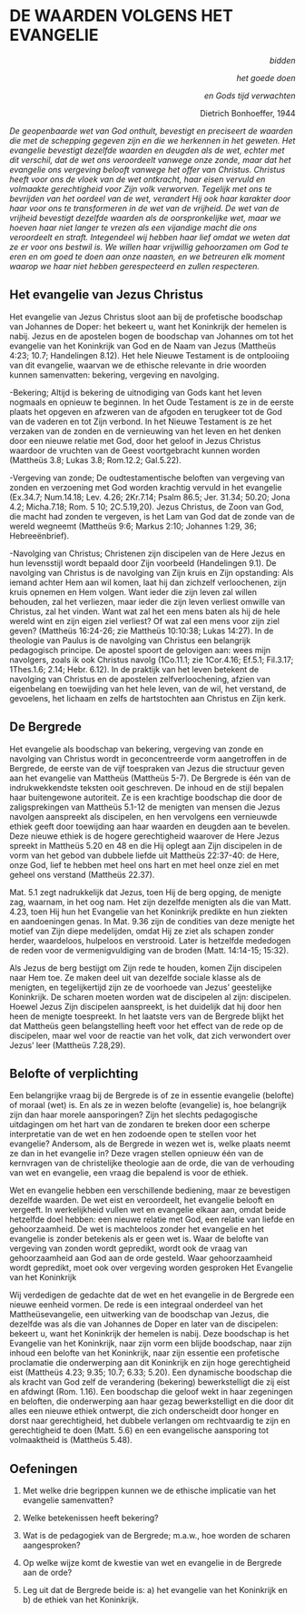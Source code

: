 # DE WAARDEN VOLGENS HET EVANGELIE


<p style='text-align: right;'>*bidden*</p> <p style='text-align: right;'>*het goede doen*</p> <p style='text-align: right;'>*en Gods tijd verwachten*</p> <p style='text-align: right;'> Dietrich Bonhoeffer, 1944</p>



*De geopenbaarde wet van God onthult, bevestigt en preciseert de waarden die met de schepping gegeven zijn en die we herkennen in het geweten. Het evangelie bevestigt dezelfde waarden en deugden als de wet, echter met dit verschil, dat de wet ons veroordeelt vanwege onze zonde, maar dat het evangelie ons vergeving belooft vanwege het offer van Christus. Christus heeft voor ons de vloek van de wet ontkracht, haar eisen vervuld en volmaakte gerechtigheid voor Zijn volk verworven.  Tegelijk met ons te bevrijden van het oordeel van de wet, verandert Hij ook haar karakter door haar voor ons te transformeren in de wet van de vrijheid. De wet van de vrijheid bevestigt dezelfde waarden als de oorspronkelijke wet, maar we hoeven haar niet langer te vrezen als een vijandige macht die ons veroordeelt en straft. Integendeel wij hebben haar lief omdat we weten dat ze er voor ons bestwil is. We willen haar vrijwillig gehoorzamen om God te eren en om goed te doen aan onze naasten, en we betreuren elk moment waarop we haar niet hebben gerespecteerd en zullen respecteren.*

## Het evangelie van Jezus Christus 

Het evangelie van Jezus Christus sloot aan bij de profetische boodschap van Johannes de Doper: het bekeert u, want het Koninkrijk der hemelen is nabij. Jezus en de apostelen bogen de boodschap van Johannes om tot het evangelie van het Koninkrijk van God en de Naam van Jezus (Mattheüs 4:23; 10.7; Handelingen 8.12). Het hele Nieuwe Testament is de ontplooiing van dit evangelie, waarvan we de ethische relevante in drie woorden kunnen samenvatten: bekering, vergeving en navolging. 

-Bekering;  Altijd is bekering de uitnodiging van Gods kant het leven nogmaals en opnieuw te beginnen. In het Oude Testament is ze in de eerste plaats het opgeven en afzweren van de afgoden en terugkeer tot de God van de vaderen en tot Zijn verbond. In het Nieuwe Testament is ze het verzaken van de zonden en de vernieuwing van het leven en het denken door een nieuwe relatie met God, door het geloof in Jezus Christus waardoor de vruchten van de Geest voortgebracht kunnen worden (Mattheüs 3.8; Lukas 3.8; Rom.12.2; Gal.5.22). 

-Vergeving van zonde; De oudtestamentische beloften van vergeving van zonden en verzoening met God worden krachtig vervuld in het evangelie (Ex.34.7; Num.14.18; Lev. 4.26; 2Kr.7.14; Psalm 86.5; Jer. 31.34; 50.20; Jona 4.2; Micha.7.18; Rom. 5 10; 2C.5.19,20). Jezus Christus, de Zoon van God, die macht had zonden te vergeven, is het Lam van God dat de zonde van de wereld wegneemt (Mattheüs 9:6; Markus 2:10; Johannes 1:29, 36; Hebreeënbrief). 

-Navolging van Christus; Christenen zijn discipelen van de Here Jezus en hun levensstijl wordt bepaald door Zijn voorbeeld  (Handelingen 9.1). De navolging van Christus is de navolging van Zijn kruis en Zijn opstanding: Als iemand achter Hem aan wil komen, laat hij dan zichzelf verloochenen, zijn kruis opnemen en Hem volgen. Want ieder die zijn leven zal willen behouden, zal het verliezen, maar ieder die zijn leven verliest omwille van Christus, zal het vinden. Want wat zal het een mens baten als hij de hele wereld wint en zijn eigen ziel verliest? Of wat zal een mens voor zijn ziel geven? (Mattheüs 16:24-26; zie Mattheüs 10:10:38; Lukas 14:27). 
In de theologie van Paulus is de navolging van Christus een belangrijk pedagogisch principe. De apostel spoort de gelovigen aan: wees mijn navolgers, zoals ik ook Christus navolg (1Co.11.1; zie 1Cor.4.16; Ef.5.1; Fil.3.17; 1Thes.1.6; 2.14; Hebr. 6.12). In de praktijk van het leven betekent de navolging van Christus en de apostelen zelfverloochening, afzien van eigenbelang en toewijding van het hele leven, van de wil, het verstand, de gevoelens, het lichaam en zelfs de hartstochten aan Christus en Zijn kerk.

## De Bergrede

Het evangelie als boodschap van bekering, vergeving van zonde en navolging van Christus wordt in geconcentreerde vorm aangetroffen in de Bergrede, de eerste van de vijf toespraken van Jezus die structuur geven aan het evangelie van Mattheüs (Mattheüs 5-7). De Bergrede is één van de indrukwekkendste teksten ooit geschreven. De inhoud en de stijl bepalen haar buitengewone autoriteit. Ze is een krachtige boodschap die door de zaligsprekingen van Mattheüs 5.1-12 de menigten van mensen die Jezus navolgen aanspreekt als discipelen, en hen vervolgens een vernieuwde ethiek geeft door toewijding aan haar waarden en deugden aan te bevelen. Deze nieuwe ethiek is de hogere gerechtigheid waarover de Here Jezus spreekt in Mattheüs 5.20 en 48 en die Hij oplegt aan Zijn discipelen in de vorm van het gebod van dubbele liefde uit Mattheüs 22:37-40: de Here, onze God, lief te hebben met heel ons hart en met heel onze ziel en met geheel  ons verstand (Mattheüs 22.37). 

Mat. 5.1 zegt nadrukkelijk dat Jezus, toen Hij de berg opging, de menigte zag, waarnam, in het oog nam. Het zijn dezelfde menigten als die van Matt. 4.23, toen Hij hun het Evangelie van het Koninkrijk predikte en hun ziekten en aandoeningen genas. In Mat. 9.36 zijn de condities van deze menigte het motief van Zijn diepe medelijden, omdat Hij ze ziet als schapen zonder herder, waardeloos, hulpeloos en verstrooid. Later is hetzelfde mededogen de reden voor de vermenigvuldiging van de broden (Matt. 14:14-15; 15:32). 

Als Jezus de berg bestijgt om Zijn rede te houden, komen Zijn discipelen naar Hem toe. Ze maken deel uit van dezelfde sociale klasse als de menigten, en tegelijkertijd zijn ze de voorhoede van Jezus’ geestelijke Koninkrijk. De scharen moeten worden wat de discipelen al zijn: discipelen. Hoewel Jezus Zijn discipelen aanspreekt, is het duidelijk dat hij door hen heen de menigte toespreekt. In het laatste vers van de Bergrede blijkt het dat Mattheüs geen belangstelling heeft voor het effect van de rede op de discipelen, maar wel voor de reactie van het volk, dat zich verwondert over Jezus’ leer (Mattheüs 7.28,29). 

## Belofte of verplichting

Een belangrijke vraag bij de Bergrede is of ze in essentie evangelie (belofte) of moraal (wet) is. En als ze in wezen belofte (evangelie) is, hoe belangrijk zijn dan haar morele aansporingen? Zijn het slechts pedagogische uitdagingen om het hart van de zondaren te breken door een scherpe interpretatie van de wet en hen zodoende open te stellen voor het evangelie? Andersom, als de Bergrede in wezen wet is, welke plaats neemt ze dan in het evangelie in? Deze vragen stellen opnieuw één van de kernvragen van de christelijke theologie aan de orde, die van de verhouding van wet en evangelie, een vraag die bepalend is voor de ethiek. 

Wet en evangelie hebben een verschillende bediening, maar ze bevestigen dezelfde waarden. De wet eist en veroordeelt, het evangelie belooft en vergeeft. In werkelijkheid vullen wet en evangelie elkaar aan, omdat beide hetzelfde doel hebben: een nieuwe relatie met God, een relatie van liefde en gehoorzaamheid. De wet is machteloos zonder het evangelie en het evangelie is zonder betekenis als er geen wet is. Waar de belofte van vergeving van zonden wordt gepredikt, wordt ook de vraag van gehoorzaamheid aan God aan de orde gesteld. Waar gehoorzaamheid wordt gepredikt, moet ook over vergeving worden gesproken 
Het Evangelie van het Koninkrijk

Wij verdedigen de gedachte dat de wet en het evangelie in de Bergrede een nieuwe eenheid vormen. De rede is een integraal onderdeel van het Mattheüsevangelie, een uitwerking van de boodschap van Jezus, die dezelfde was als die van Johannes de Doper en later van de discipelen: bekeert u, want het Koninkrijk der hemelen is nabij. Deze boodschap is het Evangelie van het Koninkrijk, naar zijn vorm een blijde boodschap, naar zijn inhoud een belofte van het Koninkrijk, naar zijn essentie een profetische proclamatie die onderwerping aan dit Koninkrijk en zijn hoge gerechtigheid eist (Mattheüs 4.23; 9.35; 10.7;  6.33; 5.20). Een dynamische boodschap die als kracht van God zelf de verandering (bekering) bewerkstelligt die zij eist en afdwingt (Rom. 1.16). Een boodschap die geloof wekt in haar zegeningen en beloften, die onderwerping aan haar gezag bewerkstelligt en die door dit alles een nieuwe ethiek ontwerpt, die zich onderscheidt door honger en dorst naar gerechtigheid, het dubbele verlangen om rechtvaardig te zijn en gerechtigheid te doen (Matt. 5.6) en een evangelische aansporing tot volmaaktheid is (Mattheüs 5.48).  

## Oefeningen
   
1. Met welke drie begrippen kunnen we de ethische implicatie van het evangelie samenvatten?

2. Welke  betekenissen heeft bekering?

3. Wat is de pedagogiek van de Bergrede; m.a.w., hoe worden de scharen aangesproken?

4. Op welke wijze komt de kwestie van wet en evangelie in de Bergrede aan de orde?

5. Leg uit dat de Bergrede beide is: a) het evangelie van het Koninkrijk en b) de ethiek van het Koninkrijk.